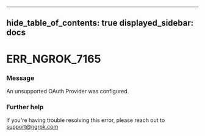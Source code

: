 

---
hide_table_of_contents: true
displayed_sidebar: docs
---


# ERR_NGROK_7165

### Message
An unsupported OAuth Provider was configured.

<ErrorDetails />



### Further help
If you're having trouble resolving this error, please reach out to [support@ngrok.com](mailto:support@ngrok.com?subject=Help%20with%20ERR_NGROK_7165)

